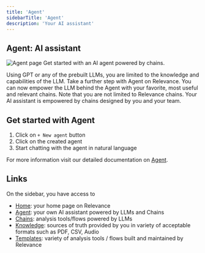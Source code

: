 ```yaml
---
title: 'Agent'
sidebarTitle: 'Agent'
description: 'Your AI assistant'
---
```


## Agent: AI assistant
![Agent page](/images/get-started/agent.png)
Get started with an AI agent powered by chains. 


Using GPT or any of the prebuilt LLMs, you are limited to the knowledge and capabilities of the LLM. 
Take a further step with Agent on Relevance. 
You can now empower the LLM behind the Agent with your favorite, most useful and relevant chains. 
Note that you are not limited to Relevance chains. 
Your AI assistant is empowered by chains designed by you and your team.

## Get started with Agent
1. Click on `+ New agent` button
2. Click on the created agent
3. Start chatting with the agent in natural language

For more information visit our detailed documentation on [Agent](/agent/agent).


## Links
On the sidebar, you have access to 
* [Home](/get-started/key-concepts/home): your home page on Relevance
* [Agent](/get-started/key-concepts/agent): your own AI assistant powered by LLMs and Chains
* [Chains](/get-started/key-concepts/chains): analysis tools/flows powered by LLMs
* [Knowledge](/get-started/key-concepts/knowledge): sources of truth provided by you in variety of acceptable formats such as PDF, CSV, Audio
* [Templates](/get-started/key-concepts/templates): variety of analysis tools / flows built and maintained by Relevance
